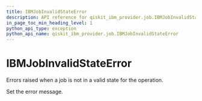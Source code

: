 ```yaml
---
title: IBMJobInvalidStateError
description: API reference for qiskit_ibm_provider.job.IBMJobInvalidStateError
in_page_toc_min_heading_level: 1
python_api_type: exception
python_api_name: qiskit_ibm_provider.job.IBMJobInvalidStateError
---
```


# IBMJobInvalidStateError

<Class id="qiskit_ibm_provider.job.IBMJobInvalidStateError" isDedicatedPage={true} github="https://github.com/qiskit/qiskit-ibm-provider/tree/stable/0.9/qiskit_ibm_provider/job/exceptions.py" signature="IBMJobInvalidStateError(*message)" modifiers="exception">
  Errors raised when a job is not in a valid state for the operation.

  Set the error message.
</Class>

